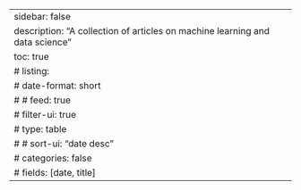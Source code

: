 ---
sidebar: false
description: "A collection of articles on machine learning and data science"
toc: true
# listing:
    # date-format: short
    # # feed: true
    # filter-ui: true
    # type: table
    # # sort-ui: "date desc"
    # categories: false
    # fields: [date, title]
---